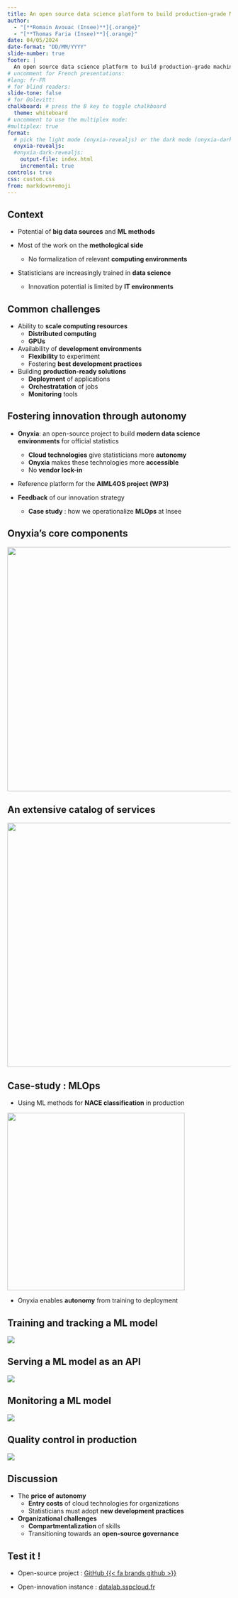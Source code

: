 ```yaml
---
title: An open source data science platform to build production-grade ML projects
author: 
  - "[**Romain Avouac (Insee)**]{.orange}"
  - "[**Thomas Faria (Insee)**]{.orange}"
date: 04/05/2024
date-format: "DD/MM/YYYY"
slide-number: true
footer: |
  An open source data science platform to build production-grade machine learning projects
# uncomment for French presentations:
#lang: fr-FR
# for blind readers:
slide-tone: false
# for @olevitt:
chalkboard: # press the B key to toggle chalkboard
  theme: whiteboard
# uncomment to use the multiplex mode:
#multiplex: true
format:
  # pick the light mode (onyxia-revealjs) or the dark mode (onyxia-dark-revealjs)
  onyxia-revealjs:
  #onyxia-dark-revealjs:
    output-file: index.html
    incremental: true
controls: true
css: custom.css
from: markdown+emoji
---
```


## Context

- Potential of [**big data sources**]{.orange} and [**ML methods**]{.orange}

- Most of the work on the [**methological side**]{.orange}
  - No formalization of relevant [**computing environments**]{.blue2}

- Statisticians are increasingly trained in [**data science**]{.orange}
  - Innovation potential is limited by [**IT environments**]{.blue2}

## Common challenges

- Ability to [**scale computing resources**]{.orange}
  - [**Distributed computing**]{.blue2}
  - [**GPUs**]{.blue2}

- Availability of [**development environments**]{.orange}
  - [**Flexibility**]{.blue2} to experiment
  - Fostering [**best development practices**]{.blue2}

- Building [**production-ready solutions**]{.orange}
  - [**Deployment**]{.blue2} of applications
  - [**Orchestratation**]{.blue2} of jobs
  - [**Monitoring**]{.blue2} tools

## Fostering innovation through autonomy

- [**Onyxia**]{.orange}: an open-source project to build [**modern data science environments**]{.orange} for official statistics
  - [**Cloud technologies**]{.blue2} give statisticians more [**autonomy**]{.blue2}
  - [**Onyxia**]{.blue2} makes these technologies more [**accessible**]{.blue2}
  - No [**vendor lock-in**]{.blue2}

- Reference platform for the [**AIML4OS project (WP3)**]{.orange}

- [**Feedback**]{.orange} of our innovation strategy
  - [**Case study**]{.blue2} : how we operationalize [**MLOps**]{.blue2} at Insee

## Onyxia's core components

![](img/onyxia-components.png){height="550" fig-align="center"}

## An extensive catalog of services

![](img/onyxia-catalog.png){height="550" fig-align="center"}

## Case-study : MLOps

- Using ML methods for [**NACE classification**]{.orange} in production

![](img/mlops-cycle.png){height="400" fig-align="center"}

- Onyxia enables [**autonomy**]{.orange} from training to deployment


## Training and tracking a ML model

![](img/mlflow-model-registry.png){fig-align="center"}

<!-- - MLflow as the cornerstone of the project

- Orchestration for training (Argo Workflows) -->

## Serving a ML model as an API

![](img/api-datalab.png){fig-align="center"}

<!-- - Horizontal scaling (replicas, reproducibility)
- Orchestration (ArgoCD) -->

## Monitoring a ML model

![](img/monitoring-datalab.png){fig-align="center"}

<!-- - Technical monitoring vs Methodological monitoring
- Data drift / Concept drift 
- Home made dashboard -->

## Quality control in production

![](img/annotation-datalab.png){fig-align="center"}

<!-- - Golden test dataset
- Triggering model retraining -->

## Discussion

- The [**price of autonomy**]{.orange}
  - [**Entry costs**]{.blue2} of cloud technologies for organizations
  - Statisticians must adopt [**new development practices**]{.blue2}

- [**Organizational challenges**]{.orange}
  - [**Compartmentalization**]{.blue2} of skills
  - Transitioning towards an [**open-source governance**]{.blue2}

## Test it !

- Open-source project : [GitHub {{< fa brands github >}}](https://github.com/InseeFrLab/onyxia)

- Open-innovation instance : [datalab.sspcloud.fr](https://datalab.sspcloud.fr/)
